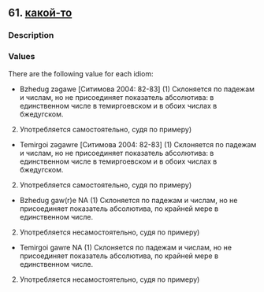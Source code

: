 ## 61. <a href =  'https://agricolamz.github.io/The_Circassian_Isoglosses_Database/61.html'>какой-то</a>
### Description



### Values
There are the following value for each idiom:

* Bzhedug  zəgawe [Ситимова 2004: 82-83] (1) Склоняется по падежам и числам, но не присоединяет показатель абсолютива: в единственном числе в темиргоевском и в обоих числах в бжедугском.
 2) Употребляется самостоятельно, судя по примеру)
* Temirgoi  zəgawre [Ситимова 2004: 82-83] (1) Склоняется по падежам и числам, но не присоединяет показатель абсолютива: в единственном числе в темиргоевском и в обоих числах в бжедугском.
 2) Употребляется самостоятельно, судя по примеру)
* Bzhedug  gaw(r)e NA (1) Склоняется по падежам и числам, но не присоединяет показатель абсолютива, по крайней мере в единственном числе.
 2) Употребляется несамостоятельно, судя по примеру)
* Temirgoi  gawre NA (1) Склоняется по падежам и числам, но не присоединяет показатель абсолютива, по крайней мере в единственном числе.
 2) Употребляется несамостоятельно, судя по примеру)

